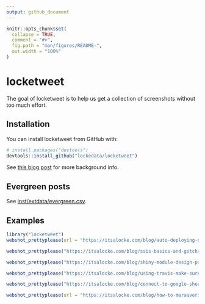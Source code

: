 ```yaml
---
output: github_document
---
```


<!-- README.md is generated from README.Rmd. Please edit that file -->

```r
knitr::opts_chunk$set(
  collapse = TRUE,
  comment = "#>",
  fig.path = "man/figures/README-",
  out.width = "100%"
)
```
# locketweet

The goal of locketweet is to help us get a collection of screenshots without too much effort.

## Installation

You can install locketweet from GitHub with:

```r
# install.packages("devtools")
devtools::install_github("lockedata/locketweet")
```


See [this blog post](https://itsalocke.com/blog/how-to-maraaverickfy-a-blog-post-without-even-reading-it/) for more background info.

## Evergreen posts

See [inst/extdata/evergreen.csv](inst/extdata/evergreen.csv).


## Examples

```r
library("locketweet")
webshot_prettyplease(url = "https://itsalocke.com/blog/auto-deploying-documentation-better-change-tracking-of-artefacts/")

webshot_prettyplease("https://itsalocke.com/blog/ssis-basics-and-gotchas--presentation-and-resources/")

webshot_prettyplease("https://itsalocke.com/blog/shiny-module-design-patterns-pass-module-input-to-other-modules/")

webshot_prettyplease("https://itsalocke.com/blog/using-travis-make-sure-you-use-a-github-pat/")
```

```r
webshot_prettyplease("https://itsalocke.com/blog/connect-to-google-sheets-in-power-bi-using-r/")
```

```r
webshot_prettyplease(url = "https://itsalocke.com/blog/how-to-maraaverickfy-a-blog-post-without-even-reading-it/")
```


